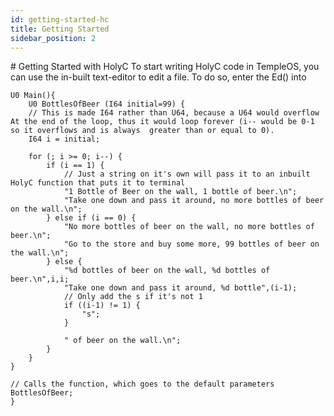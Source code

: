 ```yaml
---
id: getting-started-hc
title: Getting Started
sidebar_position: 2
---
```

<link rel="stylesheet" href="../../css/prism.css"/>
# Getting Started with HolyC
To start writing HolyC code in TempleOS, you can use the in-built text-editor to edit a file. To do so, enter the Ed() into

```holyc
U0 Main(){
    U0 BottlesOfBeer (I64 initial=99) {
	// This is made I64 rather than U64, because a U64 would overflow At the end of the loop, thus it would loop forever (i-- would be 0-1 so it overflows and is always  greater than or equal to 0).
	I64 i = initial;

	for (; i >= 0; i--) {
		if (i == 1) {
			// Just a string on it's own will pass it to an inbuilt HolyC function that puts it to terminal
			"1 Bottle of Beer on the wall, 1 bottle of beer.\n";
			"Take one down and pass it around, no more bottles of beer on the wall.\n";
		} else if (i == 0) {
			"No more bottles of beer on the wall, no more bottles of beer.\n";
			"Go to the store and buy some more, 99 bottles of beer on the wall.\n";
		} else {
			"%d bottles of beer on the wall, %d bottles of beer.\n",i,i;
			"Take one down and pass it around, %d bottle",(i-1);
			// Only add the s if it's not 1
			if ((i-1) != 1) {
				"s";
			}

			" of beer on the wall.\n";
		}
	}
}

// Calls the function, which goes to the default parameters
BottlesOfBeer;
}